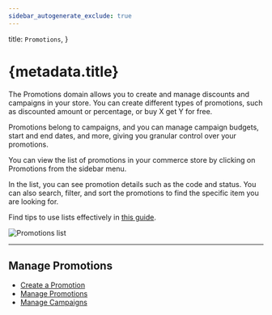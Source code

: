 ```yaml
---
sidebar_autogenerate_exclude: true
---
```


  title: `Promotions`,
}

# {metadata.title}

The Promotions domain allows you to create and manage discounts and campaigns in your store. You can create different types of promotions, such as discounted amount or percentage, or buy X get Y for free.

Promotions belong to campaigns, and you can manage campaign budgets, start and end dates, and more, giving you granular control over your promotions.

You can view the list of promotions in your commerce store by clicking on Promotions from the sidebar menu.

In the list, you can see promotion details such as the code and status. You can also search, filter, and sort the promotions to find the specific item you are looking for.

<Note title="Tip">

Find tips to use lists effectively in [this guide](../tips/lists/page.mdx).

</Note>

![Promotions list](https://res.cloudinary.com/dza7lstvk/image/upload/v1739893625/User%20Guide/Screenshot_2025-02-18_at_5.46.51_PM_khqnjq.png)

---

## Manage Promotions

- [Create a Promotion](./create/page.mdx)
- [Manage Promotions](./manage/page.mdx)
- [Manage Campaigns](./campaigns/page.mdx)